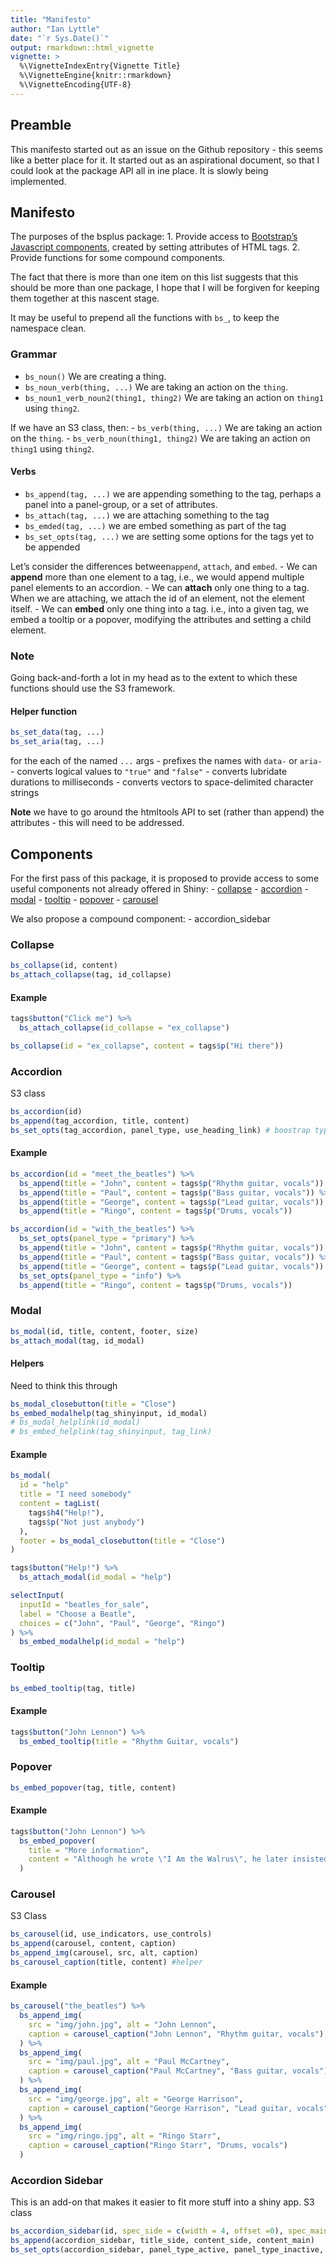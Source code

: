 ```yaml
---
title: "Manifesto"
author: "Ian Lyttle"
date: "`r Sys.Date()`"
output: rmarkdown::html_vignette
vignette: >
  %\VignetteIndexEntry{Vignette Title}
  %\VignetteEngine{knitr::rmarkdown}
  %\VignetteEncoding{UTF-8}
---
```


## Preamble

This manifesto started out as an issue on the Github repository - this seems like a better place for it. It started out as an aspirational document, so that I could look at the package API all in ine place. It is slowly being implemented.

## Manifesto

The purposes of the bsplus package:
1. Provide access to [Bootstrap's Javascript components](http://getbootstrap.com/javascript/), created by setting attributes of HTML tags.
2. Provide functions for some compound components.

The fact that there is more than one item on this list suggests that this should be more than one package, I hope that I will be forgiven for keeping them together at this nascent stage.

It may be useful to prepend all the functions with `bs_`, to keep the namespace clean.

### Grammar

- `bs_noun()` We are creating a thing. 
- `bs_noun_verb(thing, ...)` We are taking an action on the `thing`.
- `bs_noun1_verb_noun2(thing1, thing2)` We are taking an action on `thing1` using `thing2`. 

If we have an S3 class, then:
- `bs_verb(thing, ...)` We are taking an action on the `thing`.
- `bs_verb_noun(thing1, thing2)` We are taking an action on `thing1` using `thing2`. 

#### Verbs

- `bs_append(tag, ...)` we are appending something to the tag, perhaps a panel into a panel-group, or a set of attributes.
- `bs_attach(tag, ...)` we are attaching something to the tag
- `bs_emded(tag, ...)` we are embed something as part of the tag
- `bs_set_opts(tag, ...)` we are setting some options for the tags yet to be appended

Let's consider the differences between`append`, `attach`, and `embed`.
- We can **append** more than one element to a tag, i.e., we would append multiple panel elements to an accordion.
- We can **attach** only one thing to a tag. When we are attaching, we attach the id of an element, not the element itself.
- We can **embed** only one thing into a tag. i.e., into a given tag, we embed a tooltip or a popover, modifying the attributes and setting a child element.

### Note

Going back-and-forth a lot in my head as to the extent to which these functions should use the S3 framework.

#### Helper function

``` R
bs_set_data(tag, ...)
bs_set_aria(tag, ...)
```

for the each of the named `...` args
- prefixes the names with `data-` or `aria-`
- converts logical values to `"true"` and `"false"`
- converts lubridate durations to milliseconds
- converts vectors to space-delimited character strings

**Note** we have to go around the htmltools API to set (rather than append) the attributes - this will need to be addressed.

## Components

For the first pass of this package, it is proposed to provide access to some useful components not already offered in Shiny:
- [collapse](http://getbootstrap.com/javascript/#collapse)
- [accordion](http://getbootstrap.com/javascript/#collapse-example-accordion)
- [modal](http://getbootstrap.com/javascript/#modals)
- [tooltip](http://getbootstrap.com/javascript/#tooltips)
- [popover](http://getbootstrap.com/javascript/#popovers)
- [carousel](http://getbootstrap.com/javascript/#carousel)

We also propose a compound component:
- accordion_sidebar

### Collapse

``` R
bs_collapse(id, content)
bs_attach_collapse(tag, id_collapse)
```

#### Example

``` R
tags$button("Click me") %>%
  bs_attach_collapse(id_collapse = "ex_collapse")

bs_collapse(id = "ex_collapse", content = tags$p("Hi there")) 
```

### Accordion

S3 class

``` R
bs_accordion(id)
bs_append(tag_accordion, title, content)
bs_set_opts(tag_accordion, panel_type, use_heading_link) # boostrap type: "default", "primary", etc.
```

#### Example

``` R
bs_accordion(id = "meet_the_beatles") %>%
  bs_append(title = "John", content = tags$p("Rhythm guitar, vocals")) %>%
  bs_append(title = "Paul", content = tags$p("Bass guitar, vocals")) %>%
  bs_append(title = "George", content = tags$p("Lead guitar, vocals")) %>%
  bs_append(title = "Ringo", content = tags$p("Drums, vocals"))
```

``` R
bs_accordion(id = "with_the_beatles") %>%
  bs_set_opts(panel_type = "primary") %>% 
  bs_append(title = "John", content = tags$p("Rhythm guitar, vocals")) %>%
  bs_append(title = "Paul", content = tags$p("Bass guitar, vocals")) %>%
  bs_append(title = "George", content = tags$p("Lead guitar, vocals")) %>%
  bs_set_opts(panel_type = "info") %>%
  bs_append(title = "Ringo", content = tags$p("Drums, vocals"))
```

### Modal

``` R
bs_modal(id, title, content, footer, size)
bs_attach_modal(tag, id_modal)
```

#### Helpers

Need to think this through

``` R
bs_modal_closebutton(title = "Close")
bs_embed_modalhelp(tag_shinyinput, id_modal)
# bs_modal_helplink(id_modal)
# bs_embed_helplink(tag_shinyinput, tag_link)
```

#### Example

``` R
bs_modal(
  id = "help"
  title = "I need somebody"
  content = tagList(
    tags$h4("Help!"),
    tags$p("Not just anybody")
  ),
  footer = bs_modal_closebutton(title = "Close")
)

tags$button("Help!") %>%
  bs_attach_modal(id_modal = "help")

selectInput(
  inputId = "beatles_for_sale",
  label = "Choose a Beatle",
  choices = c("John", "Paul", "George", "Ringo")
) %>%
  bs_embed_modalhelp(id_modal = "help")
```

### Tooltip

``` R
bs_embed_tooltip(tag, title)
```

#### Example

``` R
tags$button("John Lennon") %>%
  bs_embed_tooltip(title = "Rhythm Guitar, vocals")
```

### Popover

``` R
bs_embed_popover(tag, title, content)
```

#### Example

``` R
tags$button("John Lennon") %>%
  bs_embed_popover(
    title = "More information",
    content = "Although he wrote \"I Am the Walrus\", he later insisted that the Walrus was Paul."
  )
```

### Carousel

S3 Class

``` R
bs_carousel(id, use_indicators, use_controls)
bs_append(carousel, content, caption)
bs_append_img(carousel, src, alt, caption)
bs_carousel_caption(title, content) #helper
```

#### Example

``` R
bs_carousel("the_beatles") %>%
  bs_append_img(
    src = "img/john.jpg", alt = "John Lennon", 
    caption = carousel_caption("John Lennon", "Rhythm guitar, vocals")
  ) %>%
  bs_append_img(
    src = "img/paul.jpg", alt = "Paul McCartney", 
    caption = carousel_caption("Paul McCartney", "Bass guitar, vocals")
  ) %>%
  bs_append_img(
    src = "img/george.jpg", alt = "George Harrison", 
    caption = carousel_caption("George Harrison", "Lead guitar, vocals")
  ) %>%
  bs_append_img(
    src = "img/ringo.jpg", alt = "Ringo Starr", 
    caption = carousel_caption("Ringo Starr", "Drums, vocals")
  ) 
```

### Accordion Sidebar

This is an add-on that makes it easier to fit more stuff into a shiny app. S3 class

``` R
bs_accordion_sidebar(id, spec_side = c(width = 4, offset =0), spec_main = c(width = 8, offset = 0), position = "left") 
bs_append(accordion_sidebar, title_side, content_side, content_main)
bs_set_opts(accordion_sidebar, panel_type_active, panel_type_inactive, use_main_panel) 
```
